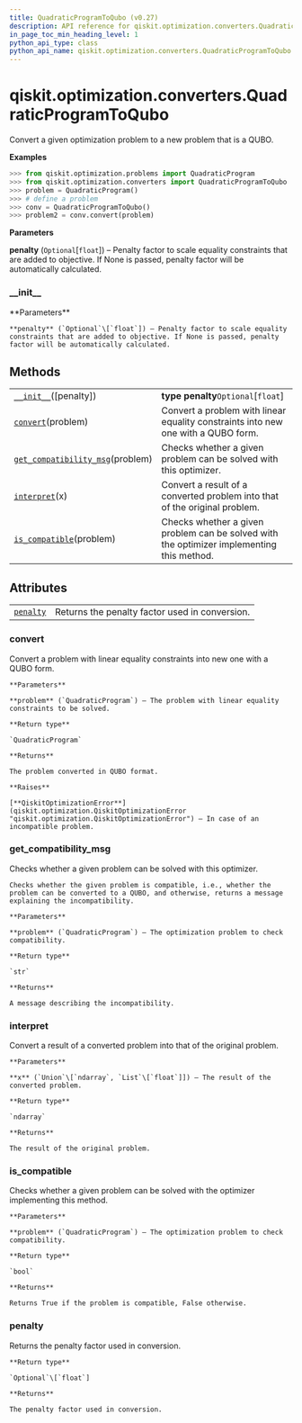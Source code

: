 ```yaml
---
title: QuadraticProgramToQubo (v0.27)
description: API reference for qiskit.optimization.converters.QuadraticProgramToQubo in qiskit v0.27
in_page_toc_min_heading_level: 1
python_api_type: class
python_api_name: qiskit.optimization.converters.QuadraticProgramToQubo
---
```


<span id="qiskit-optimization-converters-quadraticprogramtoqubo" />

# qiskit.optimization.converters.QuadraticProgramToQubo

<Class id="qiskit.optimization.converters.QuadraticProgramToQubo" isDedicatedPage={true} github="https://github.com/qiskit-community/qiskit-aqua/tree/stable/0.9/qiskit/optimization/converters/quadratic_program_to_qubo.py" signature="QuadraticProgramToQubo(penalty=None)" modifiers="class">
  Convert a given optimization problem to a new problem that is a QUBO.

  **Examples**

  ```python
  >>> from qiskit.optimization.problems import QuadraticProgram
  >>> from qiskit.optimization.converters import QuadraticProgramToQubo
  >>> problem = QuadraticProgram()
  >>> # define a problem
  >>> conv = QuadraticProgramToQubo()
  >>> problem2 = conv.convert(problem)
  ```

  **Parameters**

  **penalty** (`Optional`\[`float`]) – Penalty factor to scale equality constraints that are added to objective. If None is passed, penalty factor will be automatically calculated.

  ### \_\_init\_\_

  <Function id="qiskit.optimization.converters.QuadraticProgramToQubo.__init__" signature="__init__(penalty=None)">
    **Parameters**

    **penalty** (`Optional`\[`float`]) – Penalty factor to scale equality constraints that are added to objective. If None is passed, penalty factor will be automatically calculated.
  </Function>

  ## Methods

  |                                                                                                                                                                                                |                                                                                           |
  | ---------------------------------------------------------------------------------------------------------------------------------------------------------------------------------------------- | ----------------------------------------------------------------------------------------- |
  | [`__init__`](#qiskit.optimization.converters.QuadraticProgramToQubo.__init__ "qiskit.optimization.converters.QuadraticProgramToQubo.__init__")(\[penalty])                                     | **type penalty**`Optional`\[`float`]                                                      |
  | [`convert`](#qiskit.optimization.converters.QuadraticProgramToQubo.convert "qiskit.optimization.converters.QuadraticProgramToQubo.convert")(problem)                                           | Convert a problem with linear equality constraints into new one with a QUBO form.         |
  | [`get_compatibility_msg`](#qiskit.optimization.converters.QuadraticProgramToQubo.get_compatibility_msg "qiskit.optimization.converters.QuadraticProgramToQubo.get_compatibility_msg")(problem) | Checks whether a given problem can be solved with this optimizer.                         |
  | [`interpret`](#qiskit.optimization.converters.QuadraticProgramToQubo.interpret "qiskit.optimization.converters.QuadraticProgramToQubo.interpret")(x)                                           | Convert a result of a converted problem into that of the original problem.                |
  | [`is_compatible`](#qiskit.optimization.converters.QuadraticProgramToQubo.is_compatible "qiskit.optimization.converters.QuadraticProgramToQubo.is_compatible")(problem)                         | Checks whether a given problem can be solved with the optimizer implementing this method. |

  ## Attributes

  |                                                                                                                                             |                                                |
  | ------------------------------------------------------------------------------------------------------------------------------------------- | ---------------------------------------------- |
  | [`penalty`](#qiskit.optimization.converters.QuadraticProgramToQubo.penalty "qiskit.optimization.converters.QuadraticProgramToQubo.penalty") | Returns the penalty factor used in conversion. |

  ### convert

  <Function id="qiskit.optimization.converters.QuadraticProgramToQubo.convert" signature="convert(problem)">
    Convert a problem with linear equality constraints into new one with a QUBO form.

    **Parameters**

    **problem** (`QuadraticProgram`) – The problem with linear equality constraints to be solved.

    **Return type**

    `QuadraticProgram`

    **Returns**

    The problem converted in QUBO format.

    **Raises**

    [**QiskitOptimizationError**](qiskit.optimization.QiskitOptimizationError "qiskit.optimization.QiskitOptimizationError") – In case of an incompatible problem.
  </Function>

  ### get\_compatibility\_msg

  <Function id="qiskit.optimization.converters.QuadraticProgramToQubo.get_compatibility_msg" signature="get_compatibility_msg(problem)" modifiers="static">
    Checks whether a given problem can be solved with this optimizer.

    Checks whether the given problem is compatible, i.e., whether the problem can be converted to a QUBO, and otherwise, returns a message explaining the incompatibility.

    **Parameters**

    **problem** (`QuadraticProgram`) – The optimization problem to check compatibility.

    **Return type**

    `str`

    **Returns**

    A message describing the incompatibility.
  </Function>

  ### interpret

  <Function id="qiskit.optimization.converters.QuadraticProgramToQubo.interpret" signature="interpret(x)">
    Convert a result of a converted problem into that of the original problem.

    **Parameters**

    **x** (`Union`\[`ndarray`, `List`\[`float`]]) – The result of the converted problem.

    **Return type**

    `ndarray`

    **Returns**

    The result of the original problem.
  </Function>

  ### is\_compatible

  <Function id="qiskit.optimization.converters.QuadraticProgramToQubo.is_compatible" signature="is_compatible(problem)">
    Checks whether a given problem can be solved with the optimizer implementing this method.

    **Parameters**

    **problem** (`QuadraticProgram`) – The optimization problem to check compatibility.

    **Return type**

    `bool`

    **Returns**

    Returns True if the problem is compatible, False otherwise.
  </Function>

  ### penalty

  <Attribute id="qiskit.optimization.converters.QuadraticProgramToQubo.penalty">
    Returns the penalty factor used in conversion.

    **Return type**

    `Optional`\[`float`]

    **Returns**

    The penalty factor used in conversion.
  </Attribute>
</Class>

